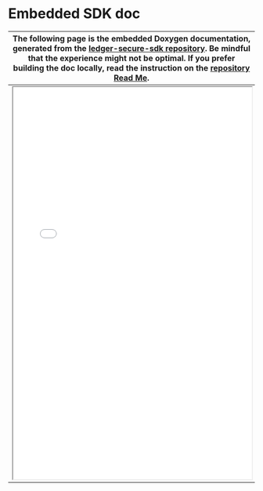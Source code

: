 # Embedded SDK doc

|  The following page is the embedded Doxygen documentation, generated from the [ledger-secure-sdk repository](https://github.com/LedgerHQ/ledger-secure-sdk). Be mindful that the experience might not be optimal. If you prefer building the doc locally, read the instruction on the [repository Read Me](https://github.com/LedgerHQ/ledger-secure-sdk). |
|--|
| <iframe src='/external/secure-sdk-doc/index.html' width='100%' height='800px'></iframe>  |




